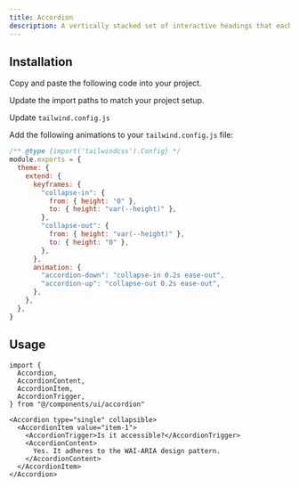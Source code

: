 ```yaml
---
title: Accordion
description: A vertically stacked set of interactive headings that each reveal a section of content.
---
```


<ComponentPreview component="accordion" />

## Installation

<ComponentInstall>

<Fragment slot="manual">

<Steps>

<Step>Copy and paste the following code into your project.</Step>

<ComponentSource component="accordion"/>

<Step>Update the import paths to match your project setup.</Step>

<Step>Update `tailwind.config.js`</Step>

Add the following animations to your `tailwind.config.js` file:

```js title="tailwind.config.js" {5-18}
/** @type {import('tailwindcss').Config} */
module.exports = {
  theme: {
    extend: {
      keyframes: {
        "collapse-in": {
          from: { height: "0" },
          to: { height: "var(--height)" },
        },
        "collapse-out": {
          from: { height: "var(--height)" },
          to: { height: "0" },
        },
      },
      animation: {
        "accordion-down": "collapse-in 0.2s ease-out",
        "accordion-up": "collapse-out 0.2s ease-out",
      },
    },
  },
}
```

</Steps>

</Fragment>

</ComponentInstall>

## Usage

```tsx
import {
  Accordion,
  AccordionContent,
  AccordionItem,
  AccordionTrigger,
} from "@/components/ui/accordion"
```

```tsx
<Accordion type="single" collapsible>
  <AccordionItem value="item-1">
    <AccordionTrigger>Is it accessible?</AccordionTrigger>
    <AccordionContent>
      Yes. It adheres to the WAI-ARIA design pattern.
    </AccordionContent>
  </AccordionItem>
</Accordion>
```
